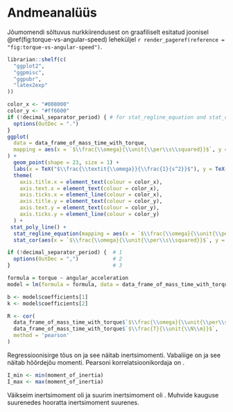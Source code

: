 \onecolumn

# Andmeanalüüs

Jõumomendi sõltuvus nurkkiirendusest on graafiliselt esitatud joonisel \@ref(fig:torque-vs-angular-speed) leheküljel `r render_pageref(reference = "fig:torque-vs-angular-speed")`.

```r
librarian::shelf(c(
  "ggplot2",
  "ggpmisc",
  "ggpubr",
  "latex2exp"
))

color_x <- "#008000"                                                                                                                          
color_y <- "#ff6600"                                                                                                                          
if (!decimal_separator_period) { # for stat_regline_equation and stat_cor                                                                                                           # 8
  options(OutDec = ".")                                                                                                                                                             # 9
}                                                                                                                                                                                  # 10
ggplot(
  data = data_frame_of_mass_time_with_torque,
  mapping = aes(x = `$\\frac{\\omega}{\\unit{\\per\\s\\squared}}$`, y = `$\\frac{T}{\\unit{\\N\\m}}$`)
) +
  geom_point(shape = 23, size = 1) +
  labs(x = TeX("$\\frac{\\textit{\\omega}}{\\frac{1}{s^2}}$"), y = TeX("$\\frac{\\textit{T}}{N m}$")) +
  theme(
    axis.title.x = element_text(colour = color_x),
    axis.text.x = element_text(colour = color_x),
    axis.ticks.x = element_line(colour = color_x),
    axis.title.y = element_text(colour = color_y),
    axis.text.y = element_text(colour = color_y),
    axis.ticks.y = element_line(colour = color_y)
  ) +
 stat_poly_line() +
  stat_regline_equation(mapping = aes(x = `$\\frac{\\omega}{\\unit{\\per\\s\\squared}}$`, y = `$\\frac{T}{\\unit{\\N\\m}}$`, label = paste(after_stat(eq.label), ..rr.label.., ..adj.rr.label.., sep = "~~~~")), color = "#ff6600", label.y = .004) +  # 14
  stat_cor(aes(x = `$\\frac{\\omega}{\\unit{\\per\\s\\squared}}$`, y = `$\\frac{T}{\\unit{\\N\\m}}$`), color = "#ff6600", label.y = .0035)                                                                                                    # 15

if (!decimal_separator_period) {  # 1
  options(OutDec = ",")           # 2
}                                 # 3

formula = torque ~ angular_acceleration
model = lm(formula = formula, data = data_frame_of_mass_time_with_torque)

b <- model$coefficients[1]
k <- model$coefficients[2]

R <- cor(
  data_frame_of_mass_time_with_torque$`$\\frac{\\omega}{\\unit{\\per\\s\\squared}}$`,
  data_frame_of_mass_time_with_torque$`$\\frac{T}{\\unit{\\N\\m}}$`,
  method = 'pearson'
)

```

Regressioonisirge tõus on \qty{`r as.character(signif(x = k, digits = 3))`}{\kg\m\squared} ja see näitab inertsimomenti. Vabaliige on \qty{`r as.character(signif(x = b, digits = 3))`}{\N\m} ja see näitab hõõrdejõu momenti. Pearsoni korrelatsioonikordaja on \num{`r as.character(signif(x = R, digits = 3))`}.

```r
I_min <- min(moment_of_inertia)
I_max <- max(moment_of_inertia)

```

Väikseim inertsimoment oli \qty{`r as.character(signif(x = I_min, digits = 3))`}{\kg\m\squared} ja suurim inertsimoment oli \qty{`r as.character(signif(x = I_max, digits = 3))`}{\kg\m\squared}. Muhvide kauguse suurenedes hooratta inertsimoment suurenes.
